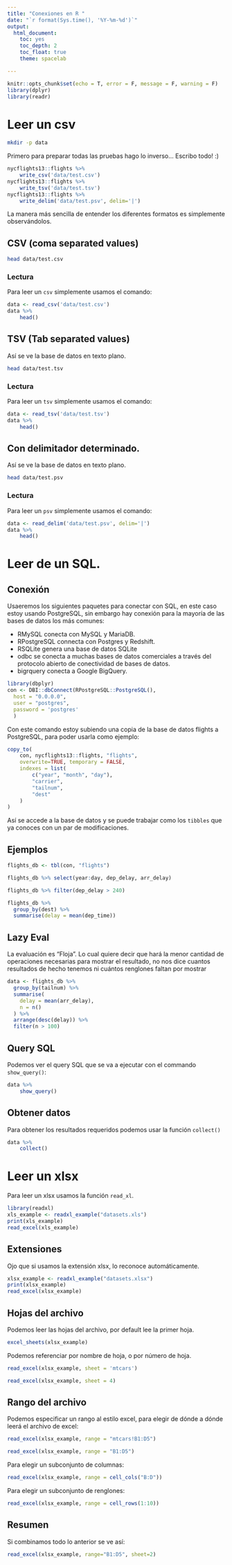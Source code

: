 ```yaml
---
title: "Conexiones en R "
date: "`r format(Sys.time(), '%Y-%m-%d')`"
output:
  html_document:
    toc: yes
    toc_depth: 2
    toc_float: true
    theme: spacelab

---
```



```r
knitr::opts_chunk$set(echo = T, error = F, message = F, warning = F)
library(dplyr)
library(readr)
```

# Leer un csv
```bash
mkdir -p data
```

Primero para preparar todas las pruebas hago lo inverso... Escribo todo! :)
```r

nycflights13::flights %>%
    write_csv('data/test.csv')
nycflights13::flights %>%
    write_tsv('data/test.tsv')
nycflights13::flights %>%
    write_delim('data/test.psv', delim='|')
```

La manera más sencilla de entender los diferentes formatos es simplemente observándolos.

## CSV (coma separated values)
```bash
head data/test.csv
```

### Lectura

Para leer un `csv` simplemente usamos el comando:
```r
data <- read_csv('data/test.csv')
data %>%
    head()
```

## TSV (Tab separated values)

Así se ve la base de datos en texto plano.

```bash
head data/test.tsv
```

### Lectura

Para leer un `tsv` simplemente usamos el comando:

```r
data <- read_tsv('data/test.tsv')
data %>%
    head()
```
## Con delimitador determinado.
Así se ve la base de datos en texto plano.

```bash
head data/test.psv
```

### Lectura

Para leer un `psv` simplemente usamos el comando:
```r
data <- read_delim('data/test.psv', delim='|')
data %>%
    head()
```
# Leer de un SQL.
## Conexión
Usaeremos los siguientes paquetes para conectar con SQL, en este caso estoy usando PostgreSQL,
sin embargo hay conexión para la mayoría de las bases de datos los más comunes:

  * RMySQL conecta con MySQL y MariaDB.
  * RPostgreSQL connecta con Postgres y Redshift.
  * RSQLite genera una base de datos SQLite
  * odbc se conecta a muchas bases de datos comerciales a través del protocolo abierto de conectividad de bases de datos.
  * bigrquery conecta a Google BigQuery.

```r
library(dbplyr)
con <- DBI::dbConnect(RPostgreSQL::PostgreSQL(),
  host = "0.0.0.0",
  user = "postgres",
  password = 'postgres'
  )
```

Con este comando estoy subiendo una copia de la base de datos flights a PostgreSQL, para poder usarla como ejemplo:

```r
copy_to(
    con, nycflights13::flights, "flights",
    overwrite=TRUE, temporary = FALSE,
    indexes = list(
        c("year", "month", "day"),
        "carrier",
        "tailnum",
        "dest"
    )
)
```

Así se accede a la base de datos y se puede trabajar como los `tibbles` que ya conoces con un par de modificaciones.

## Ejemplos

```r
flights_db <- tbl(con, "flights")
```
```r
flights_db %>% select(year:day, dep_delay, arr_delay)
```
```r
flights_db %>% filter(dep_delay > 240)
```
```r
flights_db %>%
  group_by(dest) %>%
  summarise(delay = mean(dep_time))
```

## Lazy Eval

La evaluación es "Floja". Lo cual quiere decir que hará la menor cantidad de operaciones necesarias para mostrar el resultado, no nos dice cuantos resultados de hecho tenemos ni cuántos renglones faltan por mostrar

```r
data <- flights_db %>%
  group_by(tailnum) %>%
  summarise(
    delay = mean(arr_delay),
    n = n()
  ) %>%
  arrange(desc(delay)) %>%
  filter(n > 100)
```

## Query SQL

Podemos ver el query SQL que se va a ejecutar con el commando `show_query()`:
```r
data %>%
    show_query()
```
## Obtener datos

Para obtener los resultados requeridos podemos usar la función `collect()`

```r
data %>%
    collect()
```

# Leer un xlsx

Para leer un xlsx usamos la función `read_xl`.

```r
library(readxl)
xls_example <- readxl_example("datasets.xls")
print(xls_example)
read_excel(xls_example)
```

## Extensiones

Ojo que si usamos la extensión xlsx, lo reconoce automáticamente.
```r
xlsx_example <- readxl_example("datasets.xlsx")
print(xlsx_example)
read_excel(xlsx_example)
```

## Hojas del archivo

Podemos leer las hojas del archivo, por default lee la primer hoja.
```r
excel_sheets(xlsx_example)
```
Podemos referenciar por nombre de hoja, o por número de hoja.

```r
read_excel(xlsx_example, sheet = 'mtcars')
```

```r
read_excel(xlsx_example, sheet = 4)
```

## Rango del archivo
Podemos especificar un rango al estilo excel, para elegir de dónde a dónde leerá el archivo de excel:

```r
read_excel(xlsx_example, range = "mtcars!B1:D5")
```

```r
read_excel(xlsx_example, range = "B1:D5")
```

Para elegir un subconjunto de columnas:

```r
read_excel(xlsx_example, range = cell_cols("B:D"))
```

Para elegir un subconjunto de renglones:

```r
read_excel(xlsx_example, range = cell_rows(1:10))
```

## Resumen
Si combinamos todo lo anterior se ve así:

```r
read_excel(xlsx_example, range="B1:D5", sheet=2)
```
